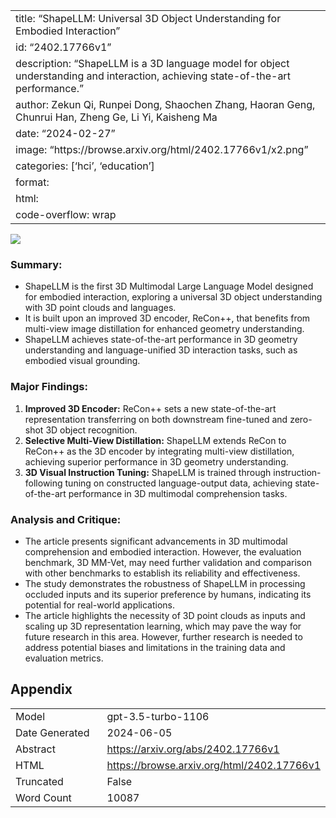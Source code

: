 
---
title: "ShapeLLM: Universal 3D Object Understanding for Embodied Interaction"
id: "2402.17766v1"
description: "ShapeLLM is a 3D language model for object understanding and interaction, achieving state-of-the-art performance."
author: Zekun Qi, Runpei Dong, Shaochen Zhang, Haoran Geng, Chunrui Han, Zheng Ge, Li Yi, Kaisheng Ma
date: "2024-02-27"
image: "https://browse.arxiv.org/html/2402.17766v1/x2.png"
categories: ['hci', 'education']
format:
  html:
    code-overflow: wrap
---

![](https://browse.arxiv.org/html/2402.17766v1/x2.png)

### **Summary:**
- ShapeLLM is the first 3D Multimodal Large Language Model designed for embodied interaction, exploring a universal 3D object understanding with 3D point clouds and languages.
- It is built upon an improved 3D encoder, ReCon++, that benefits from multi-view image distillation for enhanced geometry understanding.
- ShapeLLM achieves state-of-the-art performance in 3D geometry understanding and language-unified 3D interaction tasks, such as embodied visual grounding.

### **Major Findings:**
1. **Improved 3D Encoder:** ReCon++ sets a new state-of-the-art representation transferring on both downstream fine-tuned and zero-shot 3D object recognition.
2. **Selective Multi-View Distillation:** ShapeLLM extends ReCon to ReCon++ as the 3D encoder by integrating multi-view distillation, achieving superior performance in 3D geometry understanding.
3. **3D Visual Instruction Tuning:** ShapeLLM is trained through instruction-following tuning on constructed language-output data, achieving state-of-the-art performance in 3D multimodal comprehension tasks.

### **Analysis and Critique:**
- The article presents significant advancements in 3D multimodal comprehension and embodied interaction. However, the evaluation benchmark, 3D MM-Vet, may need further validation and comparison with other benchmarks to establish its reliability and effectiveness.
- The study demonstrates the robustness of ShapeLLM in processing occluded inputs and its superior preference by humans, indicating its potential for real-world applications.
- The article highlights the necessity of 3D point clouds as inputs and scaling up 3D representation learning, which may pave the way for future research in this area. However, further research is needed to address potential biases and limitations in the training data and evaluation metrics.

## Appendix

|          |          |
|----------|----------|
| Model     | gpt-3.5-turbo-1106       |
| Date Generated     | 2024-06-05       |
| Abstract | [https://arxiv.org/abs/2402.17766v1](https://arxiv.org/abs/2402.17766v1)        |
| HTML     | [https://browse.arxiv.org/html/2402.17766v1](https://browse.arxiv.org/html/2402.17766v1)       |
| Truncated       | False       |
| Word Count       | 10087       |
